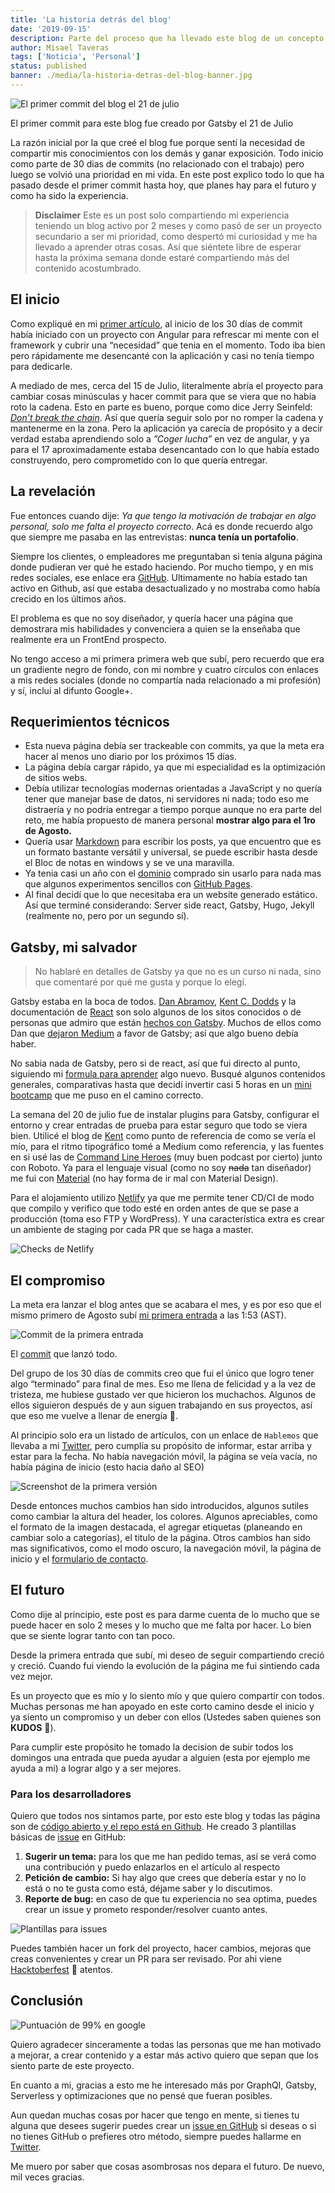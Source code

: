 ```yaml
---
title: 'La historia detrás del blog'
date: '2019-09-15'
description: Parte del proceso que ha llevado este blog de un concepto a una realidad. Detalles de cómo funciona el blog.
author: Misael Taveras
tags: ['Noticia', 'Personal']
status: published
banner: ./media/la-historia-detras-del-blog-banner.jpg
---
```


![El primer commit del blog el 21 de julio](./media/initial-commit.jpg)
<Caption footNote="primer-commit" align="center">

El primer commit para este blog fue creado por Gatsby el 21 de Julio

</Caption>

La razón inicial por la que creé el blog fue porque sentí la necesidad de compartir mis conocimientos con los demás y ganar exposición. Todo inicio como parte de 30 dias de commits (no relacionado con el trabajo) pero luego se volvió una prioridad en mi vida.
En este post explico todo lo que ha pasado desde el primer commit hasta hoy, que planes hay para el futuro y como ha sido la experiencia.
> **Disclaimer** Este es un post solo compartiendo mi experiencia teniendo un blog activo por 2 meses y como pasó de ser un proyecto secundario a ser mi prioridad, como despertó mi curiosidad y me ha llevado a aprender otras cosas. Así que siéntete libre de esperar hasta la próxima semana donde estaré compartiendo más del contenido acostumbrado.

## El inicio

Como expliqué en mi [primer artículo](/blog/lanzando-mi-pagina-hoy), al inicio de los 30 días de commit había iniciado con un proyecto con Angular para refrescar mi mente con el framework y cubrir una “necesidad” que tenia en el momento. Todo iba bien pero rápidamente me desencanté con la aplicación y casi no tenía tiempo para dedicarle.

A mediado de mes, cerca del 15 de Julio, literalmente abría el proyecto para cambiar cosas minúsculas y hacer commit para que se viera que no había roto la cadena. Esto en parte es bueno, porque como dice Jerry Seinfeld: [_Don’t break the chain_](https://lifehacker.com/jerry-seinfelds-productivity-secret-281626). Así que quería seguir solo por no romper la cadena y mantenerme en la zona. Pero la aplicación ya carecía de propósito y a decir verdad estaba aprendiendo solo a _”Coger lucha”_ en vez de angular, y ya para el 17 aproximadamente estaba desencantado con lo que había estado construyendo, pero comprometido con lo que quería entregar.

## La revelación

Fue entonces cuando dije: _Ya que tengo la motivación de trabajar en algo personal, solo me falta el proyecto correcto_. Acá es donde recuerdo algo que siempre me pasaba en las entrevistas: **nunca tenía un portafolio**.

Siempre los clientes, o empleadores me preguntaban si tenia alguna página donde pudieran ver qué he estado haciendo. Por mucho tiempo, y en mis redes sociales, ese enlace era [GitHub](https://github.com/taverasmisael). Ultimamente no había estado tan activo en Github, así que estaba desactualizado y no mostraba como había crecido en los últimos años.

El problema es que no soy diseñador, y quería hacer una página que demostrara mis habilidades y convenciera a quien se la enseñaba que realmente era un FrontEnd prospecto.

No tengo acceso a mi primera primera web que subí, pero recuerdo que era un gradiente negro de fondo, con mi nombre y cuatro círculos con enlaces a mis redes sociales (donde no compartía nada relacionado a mi profesión) y sí, incluí al difunto Google+.

## Requerimientos técnicos

* Esta nueva página debía ser trackeable con commits, ya que la meta era hacer al menos uno diario por los próximos 15 días.
* La página debía cargar rápido, ya que mi especialidad es la optimización de sitios webs.
* Debía utilizar tecnologías modernas orientadas a JavaScript y no quería tener que manejar base de datos, ni servidores ni nada; todo eso me distraería y no podría entregar a tiempo porque aunque no era parte del reto, me había propuesto de manera personal **mostrar algo para el 1ro de Agosto.**
* Quería usar [Markdown](https://www.markdownguide.org/getting-started) para escribir los posts, ya que encuentro que es un formato bastante versátil y universal, se puede escribir hasta desde el Bloc de notas en windows y se ve una maravilla.
* Ya tenia casi un año con el [dominio](https://taverasmisael.com) comprado sin usarlo para nada mas que algunos experimentos sencillos con [GitHub Pages](https://pages.github.com/).
* Al final decidí que lo que necesitaba era un website generado estático. Así que terminé considerando: Server side react, Gatsby, Hugo, Jekyll (realmente no, pero por un segundo sí).

## Gatsby, mi salvador

> No hablaré en detalles de Gatsby ya que no es un curso ni nada, sino que comentaré por qué me gusta y porque lo elegí.

Gatsby estaba en la boca de todos. [Dan Abramov](https://overreacted.io/?utm_source=taverasmisael "Overreacted"), [Kent C. Dodds](https://kentcdodds.com/?utm_source=taverasmisael "KCD") y la documentación de [React](https://reactjs.org/) son solo algunos de los sitos conocidos o de personas que admiro que están [hechos con Gatsby](https://www.gatsbyjs.org/showcase "Gatsby showcase"). Muchos de ellos como Dan que [dejaron Medium](https://medium.com/@dan_abramov/why-my-new-blog-isnt-on-medium-3b280282fbae) a favor de Gatsby; así que algo bueno debía haber.

No sabia nada de Gatsby, pero si de react, así que fui directo al punto, siguiendo mi [formula para aprender](/blog/aprendiendo-a-aprender) algo nuevo. Busqué algunos contenidos generales, comparativas hasta que decidí invertir casi 5 horas en un [mini bootcamp](https://www.youtube.com/watch?v=8t0vNu2fCCM&t=10933s&utm_source=taverasmisael) que me puso en el camino correcto.

La semana del 20 de julio fue de instalar plugins para Gatsby, configurar el entorno y crear entradas de prueba para estar seguro que todo se viera bien.
Utilicé el blog de [Kent](https://twitter.com/kentcdodds?utm_source=taverasmisael) como punto de referencia de como se vería el mío, para el ritmo tipográfico tomé a Medium como referencia, y las fuentes en si usé las de [Command Line Heroes](https://www.redhat.com/en/command-line-heroes/season-3/creating-javascript "Podcast CLH") (muy buen podcast por cierto) junto con Roboto. Ya para el lenguaje visual (como no soy ~~nada~~ tan diseñador) me fui con [Material](https://material.io) (no hay forma de ir mal con Material Design).

Para el alojamiento utilizo [Netlify](https://www.netlify.com?utm_source=taverasmisael.com) ya que me permite tener CD/CI de modo que compilo y verifico que todo esté en orden antes de que se pase a producción (toma eso FTP y WordPress). Y una característica extra es crear un ambiente de staging por cada PR que se haga a master.

![Checks de Netlify](./media/netlify-checks.jpg)

## El compromiso

La meta era lanzar el blog antes que se acabara el mes, y es por eso que el mismo primero de Agosto subí [mi primera entrada](/blog/lanzando-mi-pagina-hoy) a las 1:53 (AST).

![Commit de la primera entrada](./media/first-entry-commit.jpg)
<Caption footNote="commit-primera-entrada" align="center">

  El [commit](https://github.com/taverasmisael/taverasmisael/commit/35317b6706f264fafaf73328f4eb4b495ed3926f) que lanzó todo.

</Caption>

Del grupo de los 30 días de commits creo que fui el único que logro tener algo “terminado” para final de mes. Eso me llena de felicidad y a la vez de tristeza, me hubiese gustado ver que hicieron los muchachos. Algunos de ellos siguieron después de y aun siguen trabajando en sus proyectos, así que eso me vuelve a llenar de energía 🚀.

Al principio solo era un listado de artículos, con un enlace de `Hablemos` que llevaba a mi [Twitter](https://twitter.com/taverasmisael), pero cumplía su propósito de informar, estar arriba y estar para la fecha. No había navegación móvil, la página se veía vacía, no había página de inicio (esto hacia daño al SEO)

![Screenshot de la primera versión](./media/launch-screenshot.jpg)

Desde entonces muchos cambios han sido introducidos, algunos sutiles como cambiar la altura del header, los colores. Algunos apreciables, como el formato de la imagen destacada, el agregar etiquetas (planeando en cambiar solo a categorías), el titulo de la página. Otros cambios han sido mas significativos, como el modo oscuro, la navegación móvil, la página de inicio y el [formulario de contacto](/contacto).

## El futuro

Como dije al principio, este post es para darme cuenta de lo mucho que se puede hacer en solo 2 meses y lo mucho que me falta por hacer. Lo bien que se siente lograr tanto con tan poco.

Desde la primera entrada que subí, mi deseo de seguir compartiendo creció y creció. Cuando fui viendo la evolución de la página me fui sintiendo cada vez mejor.

Es un proyecto que es mío y lo siento mío y que quiero compartir con todos. Muchas personas me han apoyado en este corto camino desde el inicio y ya siento un compromiso y un deber con ellos (Ustedes saben quienes son **KUDOS** 🥳).

Para cumplir este propósito he tomado la decision de subir todos los domingos una entrada que pueda ayudar a alguien (esta por ejemplo me ayuda a mi) a lograr algo y a ser mejores.

### Para los desarrolladores

Quiero que todos nos sintamos parte, por esto este blog y todas las página son de [código abierto y el repo está en Github](https://github.com/taverasmisael/taverasmisael "Repo").
He creado 3 plantillas básicas de [issue](https://github.com/taverasmisael/taverasmisael/issues/new/choose%5C) en GitHub:

1. **Sugerir un tema:** para los que me han pedido temas, así se verá como una contribución y puedo enlazarlos en el artículo al respecto
2. **Petición de cambio:** Si hay algo que crees que debería estar y no lo está o no te gusta como está, déjame saber y lo discutimos.
3. **Reporte de bug:** en caso de que tu experiencia no sea optima, puedes crear un issue y prometo responder/resolver cuanto antes.

![Plantillas para issues](./media/issue-templates.jpg)

Puedes también hacer un fork del proyecto, hacer cambios, mejoras que creas convenientes y crear un PR para ser revisado. Por ahi viene [Hacktoberfest](https://hacktoberfest.digitalocean.com/) 👀 atentos.

## Conclusión

![Puntuación de 99% en google](./media/lighthouse-rate.jpg)

Quiero agradecer sinceramente a todas las personas que me han motivado a mejorar, a crear contenido y a estar más activo quiero que sepan que los siento parte de este proyecto.

En cuanto a mi, gracias a esto me he interesado más por GraphQl, Gatsby, Serverless y optimizaciones que no pensé que fueran posibles.

Aun quedan muchas cosas por hacer que tengo en mente, si tienes tu alguna que desees sugerir puedes crear un [issue en GitHub](https://github.com/taverasmisael/taverasmisael/issues/new/choose) si deseas o si no tienes GitHub o prefieres otro método, siempre puedes hallarme en [Twitter](https://twitter.com/taverasmisael).

Me muero por saber que cosas asombrosas nos depara el futuro. De nuevo, mil veces gracias.
